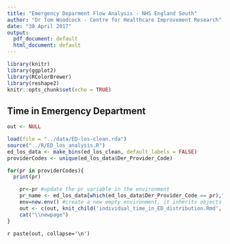 ```yaml
---
title: "Emergency Deparment Flow Analysis - NHS England South"
author: "Dr Tom Woodcock - Centre for Healthcare Improvement Research"
date: "30 April 2017"
output:
  pdf_document: default
  html_document: default
---
```


```r
library(knitr)
library(ggplot2)
library(RColorBrewer)
library(reshape2)
knitr::opts_chunk$set(echo = TRUE)
```

## Time in Emergency Department

```r
out <- NULL

load(file = "../data/ED-los-clean.rda")
source("../R/ED_los_analysis.R")
ed_los_data <- make_bins(ed_los_clean, default_labels = FALSE)
providerCodes <- unique(ed_los_data$Der_Provider_Code)

for(pr in providerCodes){
  print(pr)

    pr<-pr #update the pr variable in the environment
    pr_name <- ed_los_data[which(ed_los_data$Der_Provider_Code == pr),"Provider_Name"][[1]]
    env=new.env() #create a new empty environment, it inherits objects from the current environment.
    out <- c(out, knit_child('individual_time_in_ED_distribution.Rmd', envir=env))
    cat("\\newpage")
}
```
`r paste(out, collapse='\n')`

